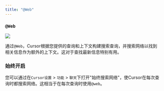 ```yaml
---
title: "@Web"
---
```


### `@Web`

<Frame>
<img src="/images/context/@web.png" />
</Frame>

通过`@Web`，Cursor根据您提供的查询和上下文构建搜索查询，并搜索网络以找到相关信息作为额外的上下文。这对于查找最新信息特别有用。

### 始终开启

您可以通过在`Cursor设置` > `功能` > `聊天`下打开"始终搜索网络"，使Cursor在每次查询时都搜索网络。这相当于在每次查询时使用`@web`。
